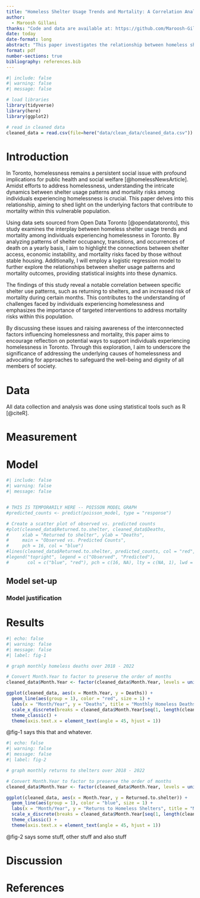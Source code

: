 ```yaml
---
title: "Homeless Shelter Usage Trends and Mortality: A Correlation Analysis"
author: 
  - Maroosh Gillani
thanks: "Code and data are available at: https://github.com/Maroosh-Gillani/homeless_mortality."
date: today
date-format: long
abstract: "This paper investigates the relationship between homeless shelter usage trends and mortality among those experiencing homelessness in Toronto. Using datasets from Open Data Toronto, I analyzed patterns of shelter occupancy and transitions alongside occurrences of death among homeless individuals on a yearly basis. The findings reveal a significant correlation between shelter use patterns such as returns to shelters, and an increased risk of mortality in those months. Understanding these correlations showcases the dynamics between shelter access, economic instability, and mortality risks faced by those experiencing homelessness in Toronto, and helps illuminate these issues, raise awareness, and to prompt reflection on potential avenues for assisting these individuals."
format: pdf
number-sections: true
bibliography: references.bib
---
```


```r
#| include: false
#| warning: false
#| message: false

# load libraries
library(tidyverse)
library(here)
library(ggplot2)

# read in cleaned data
cleaned_data = read.csv(file=here("data/clean_data/cleaned_data.csv"))
```


# Introduction

In Toronto, homelessness remains a persistent social issue with profound implications for public health and social welfare [@homelessNewsArticle]. Amidst efforts to address homelessness, understanding the intricate dynamics between shelter usage patterns and mortality risks among individuals experiencing homelessness is crucial. This paper delves into this relationship, aiming to shed light on the underlying factors that contribute to mortality within this vulnerable population.

Using data sets sourced from Open Data Toronto [@opendatatoronto], this study examines the interplay between homeless shelter usage trends and mortality among individuals experiencing homelessness in Toronto. By analyzing patterns of shelter occupancy, transitions, and occurrences of death on a yearly basis, I aim to highlight the connections between shelter access, economic instability, and mortality risks faced by those without stable housing. Additionally, I will employ a logistic regression model to further explore the relationships between shelter usage patterns and mortality outcomes, providing statistical insights into these dynamics.

The findings of this study reveal a notable correlation between specific shelter use patterns, such as returning to shelters, and an increased risk of mortality during certain months. This contributes to the understanding of challenges faced by individuals experiencing homelessness and emphasizes the importance of targeted interventions to address mortality risks within this population.

By discussing these issues and raising awareness of the interconnected factors influencing homelessness and mortality, this paper aims to encourage reflection on potential ways to support individuals experiencing homelessness in Toronto. Through this exploration, I aim to underscore the significance of addressing the underlying causes of homelessness and advocating for approaches to safeguard the well-being and dignity of all members of society.

# Data {#sec-data}

All data collection and analysis was done using statistical tools such as R [@citeR].

# Measurement

# Model

```r
#| include: false
#| warning: false
#| message: false


# THIS IS TEMPORARILY HERE -- POISSON MODEL GRAPH
#predicted_counts <- predict(poisson_model, type = "response")

# Create a scatter plot of observed vs. predicted counts
#plot(cleaned_data$Returned.to.shelter, cleaned_data$Deaths, 
#     xlab = "Returned to shelter", ylab = "Deaths",
#     main = "Observed vs. Predicted Counts",
#     pch = 16, col = "blue")
#lines(cleaned_data$Returned.to.shelter, predicted_counts, col = "red", type = "l", lwd = 2)
#legend("topright", legend = c("Observed", "Predicted"), 
#       col = c("blue", "red"), pch = c(16, NA), lty = c(NA, 1), lwd = #c(NA, 2))
```

## Model set-up


### Model justification


# Results
```r
#| echo: false
#| warning: false
#| message: false
#| label: fig-1

# graph monthly homeless deaths over 2018 - 2022

# Convert Month.Year to factor to preserve the order of months
cleaned_data$Month.Year <- factor(cleaned_data$Month.Year, levels = unique(cleaned_data$Month.Year))

ggplot(cleaned_data, aes(x = Month.Year, y = Deaths)) +
  geom_line(aes(group = 1), color = "red", size = 1) +
  labs(x = "Month/Year", y = "Deaths", title = "Monthly Homeless Deaths") +
  scale_x_discrete(breaks = cleaned_data$Month.Year[seq(1, length(cleaned_data$Month.Year), by = 6)]) +
  theme_classic() +
  theme(axis.text.x = element_text(angle = 45, hjust = 1))
```
@fig-1 says this that and whatever.

```r
#| echo: false
#| warning: false
#| message: false
#| label: fig-2

# graph monthly returns to shelters over 2018 - 2022

# Convert Month.Year to factor to preserve the order of months
cleaned_data$Month.Year <- factor(cleaned_data$Month.Year, levels = unique(cleaned_data$Month.Year))

ggplot(cleaned_data, aes(x = Month.Year, y = Returned.to.shelter)) +
  geom_line(aes(group = 1), color = "blue", size = 1) +
  labs(x = "Month/Year", y = "Returns to Homeless Shelters", title = "Monthly Returns to Homeless Shelters") +
  scale_x_discrete(breaks = cleaned_data$Month.Year[seq(1, length(cleaned_data$Month.Year), by = 6)]) +
  theme_classic() +
  theme(axis.text.x = element_text(angle = 45, hjust = 1))
```

@fig-2 says some stuff, other stuff and also stuff

# Discussion


\newpage

# References


